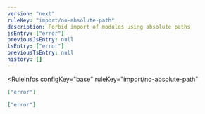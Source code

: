 ```yaml
---
version: "next"
ruleKey: "import/no-absolute-path"
description: Forbid import of modules using absolute paths
jsEntry: ["error"]
previousJsEntry: null
tsEntry: ["error"]
previousTsEntry: null
history: []
---
```


<RuleInfos 
  configKey="base" 
  ruleKey="import/no-absolute-path" 
>

```json
["error"]
```

```json
["error"]
```

</RuleInfos>
